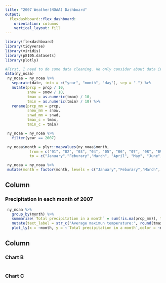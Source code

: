 ```yaml
---
title: "2007 Weather(NOAA) Dashboard"
output: 
  flexdashboard::flex_dashboard:
    orientation: columns
    vertical_layout: fill
---
```


```r
library(flexdashboard)
library(tidyverse)
library(viridis)
library(p8105.datasets)
library(plotly)
```



```r
#First, I need to do some data cleaning. We only consider about data in 2007.
data(ny_noaa)
 ny_noaa = ny_noaa %>%
   separate(date, into = c("year", "month", "day"), sep = "-") %>%
   mutate(prcp = prcp / 10,
          snow = snow / 10,
          tmax = as.numeric(tmax) / 10,
          tmin = as.numeric(tmin) / 10) %>%
   rename(prcp_mm = prcp,
          snow_mm = snow,
          snwd_mm = snwd,
          tmax_c = tmax,
          tmin_c = tmin)

 ny_noaa = ny_noaa %>%
   filter(year == 2007)

 ny_noaa$month = plyr::mapvalues(ny_noaa$month,
           from = c("01", "02", "03", "04", "05", "06", "07", "08", "09", "10", "11", "12"),
           to = c("January","Feburary","March", "April", "May", "June", "July", "August", "September", "October", "November", "December"))

 ny_noaa = ny_noaa %>%
 mutate(month = factor(month, levels = c("January","Feburary","March", "April", "May", "June", "July", "August", "September", "October", "November", "December")))
```


Column {data-width=650}
-----------------------------------------------------------------------

### Precipitation in each month of 2007

```r
 ny_noaa %>% 
   group_by(month) %>% 
   summarize(`Total precipitation in a month` = sum(!is.na(prcp_mm)), tmax_month = mean(!is.na(tmax_c)), tmin_month = mean(!is.na(tmin_c))) %>%
   mutate(text_label = str_c("Average maximun temperature:", round(tmax_month, 2) , "°C",  '\nAverage maximun temperature:', round(tmin_month, 2) , "°C")) %>%
   plot_ly(x = ~month, y = ~`Total precipitation in a month`,color = ~month, type = "bar", text = ~text_label)
```

Column {data-width=350}
-----------------------------------------------------------------------

### Chart B

```r


```

### Chart C

```r

```